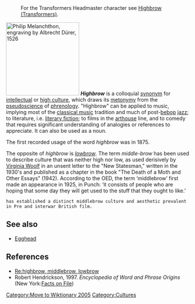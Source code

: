 [[Category:Move to Wiktionary 2005]]
:For the Transformers Headmaster character see [[Highbrow (Transformers)]].

[[Image:ADurerMelancthonengraving1526.jpg|200px|thumb|right|[[Philip Melanchthon]], engraving by [[Albrecht Dürer]], 1526]]
'''''Highbrow''''' is a colloquial [[synonym]] for [[intellectual]] or [[high culture]], which draws its [[metonymy]] from the [[pseudoscience]] of [[phrenology]].  "Highbrow" can be applied to music, implying most of the [[european classical music|classical music]] tradition and much of post-[[bebop]] [[jazz]]; to literature, i.e. [[literary fiction]]; to films in the [[art film|arthouse]] line, and to comedy that requires significant understanding of analogies or references to appreciate. It can also be used as a noun.

The first recorded usage of the word ''highbrow'' was in 1875.

The opposite of ''highbrow'' is ''[[low culture|lowbrow]]''.  The term ''middle-brow'' has been used to describe culture that was neither high nor low, as used derisively by [[Virginia Woolf]] in an unsent letter to the "New Statesman," written in the 1930's and published as a chapter in the book "The Death of a Moth and Other Essays" (1942). According to the OED, the term ‘middlebrow’ first made an appearance in 1925, in Punch: ‘it consists of people who are hoping that some day they will get used to the stuff that they ought to like.’

 has established a distinct middlebrow culture and aesthetic prevalent in Pre and interwar British film. 

==See also==
*[[Egghead]]

==References==
*[http://www.phrases.org.uk/bulletin_board/21/messages/72.html Re:highbrow, middlebrow, lowbrow]
*Robert Hendrickson, 1997. ''Encyclopedia of Word and Phrase Origins'' (New York:[[Facts on File]])

 


[[Category:Cultures]]